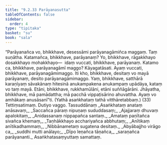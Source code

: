 ```yaml
---
title: "9.2.33 Parāyanasutta"
tableOfContents: false
sidebar:
  order: 4
type: "tipitaka"
basket: "su"
book: "sala"
---
```



<DynamicBreadcrumb />

<Division number="409" book="sala" bookNo="13" page="542">

<Paragraph number="1741" book="sala">
“Parāyanañca vo, bhikkhave, desessāmi parāyanagāmiñca maggaṃ. Taṃ suṇātha. Katamañca, bhikkhave, parāyanaṃ? Yo, bhikkhave, rāgakkhayo dosakkhayo mohakkhayo—  idaṃ vuccati, bhikkhave, parāyanaṃ. Katamo ca, bhikkhave, parāyanagāmī maggo? Kāyagatāsati. Ayaṃ vuccati, bhikkhave, parāyanagāmimaggo. Iti kho, bhikkhave, desitaṃ vo mayā parāyanaṃ, desito parāyanagāmimaggo. Yaṃ, bhikkhave, satthārā karaṇīyaṃ sāvakānaṃ hitesinā anukampakena anukampaṃ upādāya, kataṃ vo taṃ mayā. Etāni, bhikkhave, rukkhamūlāni, etāni suññāgārāni. Jhāyatha, bhikkhave, mā pamādattha; mā pacchā vippaṭisārino ahuvattha. Ayaṃ vo amhākaṃ anusāsanī”ti. (Yathā asaṅkhataṃ tathā vitthāretabbaṃ.) (33)

</Paragraph>
</Division>

<Paragraph number="1742" type="center" book="sala">
Tettiṃsatimaṃ.



</Paragraph>

<Paragraph number="1743" type="center" book="sala">
Dutiyo vaggo.



</Paragraph>

<Paragraph number="1744" type="center" book="sala">
Tassuddānaṃ


</Paragraph>

<Paragraph number="1745" type="verses" book="sala">
_Asaṅkhataṃ anataṃ anāsavaṃ,_  
_Saccañca pāraṃ nipuṇaṃ sududdasaṃ;_  
_Ajajjaraṃ dhuvaṃ apalokitaṃ,_  
_Anidassanaṃ nippapañca santaṃ._  

</Paragraph>

<Paragraph number="1746" type="verses" book="sala">
_Amataṃ paṇītañca sivañca khemaṃ,_  
_Taṇhākkhayo acchariyañca abbhutaṃ;_  
_Anītikaṃ anītikadhammaṃ,_  
_Nibbānametaṃ sugatena desitaṃ._  

</Paragraph>

<Paragraph number="1747" type="verses" book="sala">
_Abyābajjho virāgo ca,_  
_suddhi mutti anālayo;_  
_Dīpo leṇañca tāṇañca,_  
_saraṇañca parāyananti._  


</Paragraph>

<Paragraph number="1748" type="center" book="sala">
Asaṅkhatasaṃyuttaṃ samattaṃ.
</Paragraph>